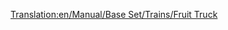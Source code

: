 [[Translation:en/Manual/Base Set/Trains/Fruit Truck]]
{{pl/Manual/Base Set/Trains/Wagony|Picture=[[File:en/Manual/Base Set/Trains/Fruittruck.png]]
|Name=Wagon na owoce
|NormalCost=£1,066 ($2,132)
|NormalWeight=18 / 43 t
|NormalCapacity=25 ton owoców
|MonoCost="
|MonoWeight=18 / 48 t
|MonoCapacity=30 tonnes of fruit
|MagCost="
|MagWeight=18 / 50 t
|MagCapacity=32 tonnes of fruit
|Description='Fracht' <small>''(truck i)''</small> z owocami jest używany głównie do zaopatrywania [[pl/Manual/Base Set/Industries/Przetwórnia żywności|przetwórni <small>''(factories)''</small> żywności]] na pustyni.
}}